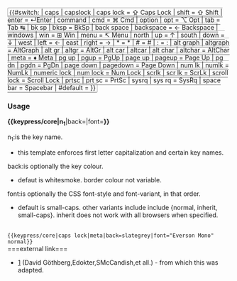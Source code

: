 <span class="keyboard-key" style="font: {{{font|small-caps}}} 0.85em sans-serif; padding: 1px 3px; background-color: {{{back|whitesmoke}}}; border: solid darkgray; border-width: 1px 1px 2px; border-radius: 3px;">{{#switch:{{lc:{{{1}}}}} 
| caps
| capslock
| caps lock           = <span style="font: normal &quot;Arial Unicode MS&quot;,&quot;Lucida Sans Unicode&quot;,unicode;">⇪</span>&nbsp;Caps&nbsp;Lock
| shift               = <span style="font: normal &quot;Arial Unicode MS&quot;,&quot;Lucida Sans Unicode&quot;,unicode;">⇧</span>&nbsp;Shift
| enter               = &crarr;Enter 
| command
| cmd                 = <span style="font: normal &quot;Arial Unicode MS&quot;,&quot;Lucida Sans Unicode&quot;,unicode;">⌘</span>&nbsp;Cmd
| option
| opt                 = <span style="font: normal &quot;Arial Unicode MS&quot;,&quot;Lucida Sans Unicode&quot;,unicode;">⌥</span>&nbsp;Opt
| tab                 = Tab&nbsp;<span style="font: normal &quot;Arial Unicode MS&quot;,&quot;Lucida Sans Unicode&quot;,unicode;">↹</span>
| bk sp
| bksp                = BkSp
| back space
| backspace           = ←&nbsp;Backspace
| windows
| win                 = <span style="font: normal &quot;Arial Unicode MS&quot;,&quot;Lucida Sans Unicode&quot;,unicode;">⊞</span> Win
| menu                = <span style="font: normal &quot;Arial Unicode MS&quot;,&quot;Lucida Sans Unicode&quot;,unicode;">↸</span> Menu
| north
| up                  = ↑
| south
| down                = ↓
| west
| left                = ←
| east
| right               = →
| *                   = <nowiki>*</nowiki>
| #                   = <nowiki>#</nowiki>
| :                   = <nowiki>:</nowiki>
| alt graph
| altgraph            = AltGraph
| alt gr
| altgr               = AltGr
| alt car
| altcar
| alt char
| altchar             = AltChar
| meta                = &diams;&nbsp;Meta
| pg up
| pgup                = PgUp
| page up
| pageup              = Page&nbsp;Up
| pg dn
| pgdn                = PgDn
| page down
| pagedown            = Page&nbsp;Down
| num lk
| numlk               = NumLk
| numeric lock
| num lock            = Num&nbsp;Lock
| scrlk
| scr lk              = ScrLk
| scroll lock         = Scroll&nbsp;Lock
| prtsc
| prt sc              = PrtSc
| sysrq
| sys rq              = SysRq
| space bar           = Spacebar
<!-- default -->
| #default            = {{ucfirst:{{{1}}}}}
}}</span><noinclude>
===Usage===
<b>{&#123;keypress/core|n<sub>1</sub></b>|back=|font=<b>}}</b>
;n<sub>1</sub>:is the key name.
* this template enforces first letter capitalization and certain key names.
;back:is optionally the key colour.
* defaut is whitesmoke. border colour not variable.
;font:is optionally the CSS font-style and font-variant, in that order.
* default is small-caps. other variants include include {normal, inherit, small-caps}. inherit does not work with all browsers when specified.
<br><code>&#123;{keypress/core|caps lock|meta|back=slategrey|font=&quot;Everson Mono&quot; normal}}</code>{{en/keypress/core|caps lock|back=slategrey|font=&quot;Everson Mono&quot; normal}}<br>
===external link===
*[http://en.wikipedia.org/wiki/Template:Key_press] (David Göthberg,Edokter,SMcCandish,et all.) - from which this was adapted.
{{en/note|This template is used by {&#123;[[Template:en/keypress]]&#125;}.}}
[[Category:en/Templates|{{PAGENAME}}]]
</noinclude>